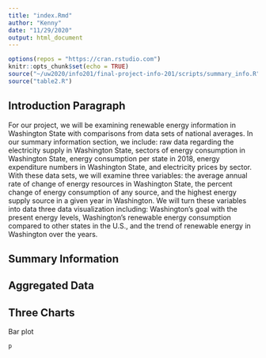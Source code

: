 ```yaml
---
title: "index.Rmd"
author: "Kenny"
date: "11/29/2020"
output: html_document
---
```


```r
options(repos = "https://cran.rstudio.com")
knitr::opts_chunk$set(echo = TRUE)
source("~/uw2020/info201/final-project-info-201/scripts/summary_info.R")
source("table2.R")
```

## Introduction Paragraph

For our project, we will be examining renewable energy information in Washington State with comparisons from data sets of national averages. In our summary information section, we include: raw data regarding the electricity supply in Washington State, sectors of energy consumption in Washington State, energy consumption per state in 2018, energy expenditure numbers in Washington State, and electricity prices by sector. With these data sets, we will examine three variables: the average annual rate of change of energy resources in Washington State, the percent change of energy consumption of any source, and the highest energy supply source in a given year in Washington. We will turn these variables into data three data visualization including: Washington’s goal with the present energy levels, Washington’s renewable energy consumption compared to other states in the U.S., and the trend of renewable energy in Washington over the years.

## Summary Information

## Aggregated Data

## Three Charts

Bar plot
```r
p
```

